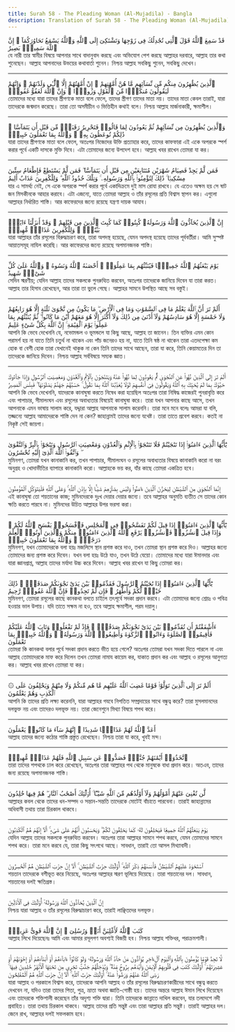 ```yaml
---
title: Surah 58 - The Pleading Woman (Al-Mujadila) - Bangla
description: Translation of Surah 58 - The Pleading Woman (Al-Mujadila) in Bangla
---
```





<Aside type="quran" title="1">
قَدْ سَمِعَ ٱللَّهُ قَوْلَ ٱلَّتِى تُجَٰدِلُكَ فِى زَوْجِهَا وَتَشْتَكِىٓ إِلَى ٱللَّهِ وَٱللَّهُ يَسْمَعُ تَحَاوُرَكُمَآ ۚ إِنَّ ٱللَّهَ سَمِيعٌۢ بَصِيرٌ
</Aside>

<Aside type="reference" title="1">
যে নারী তার স্বামীর বিষয়ে আপনার সাথে বাদানুবাদ করছে এবং অভিযোগ পেশ করছে আল্লাহর দরবারে, আল্লাহ তার কথা শুনেছেন। আল্লাহ আপনাদের উভয়ের কথাবার্তা শুনেন। নিশ্চয় আল্লাহ সবকিছু শুনেন, সবকিছু দেখেন।
</Aside>

---

<Aside type="quran" title="2">
ٱلَّذِينَ يُظَٰهِرُونَ مِنكُم مِّن نِّسَآئِهِم مَّا هُنَّ أُمَّهَٰتِهِمْ ۖ إِنْ أُمَّهَٰتُهُمْ إِلَّا ٱلَّٰٓـِٔى وَلَدْنَهُمْ ۚ وَإِنَّهُمْ لَيَقُولُونَ مُنكَرًۭا مِّنَ ٱلْقَوْلِ وَزُورًۭا ۚ وَإِنَّ ٱللَّهَ لَعَفُوٌّ غَفُورٌۭ
</Aside>

<Aside type="reference" title="2">
তোমাদের মধ্যে যারা তাদের স্ত্রীগণকে মাতা বলে ফেলে, তাদের স্ত্রীগণ তাদের মাতা নয়। তাদের মাতা কেবল তারাই, যারা তাদেরকে জন্মদান করেছে। তারা তো অসমীচীন ও ভিত্তিহীন কথাই বলে। নিশ্চয় আল্লাহ মার্জনাকারী, ক্ষমাশীল।
</Aside>

---

<Aside type="quran" title="3">
وَٱلَّذِينَ يُظَٰهِرُونَ مِن نِّسَآئِهِمْ ثُمَّ يَعُودُونَ لِمَا قَالُوا۟ فَتَحْرِيرُ رَقَبَةٍۢ مِّن قَبْلِ أَن يَتَمَآسَّا ۚ ذَٰلِكُمْ تُوعَظُونَ بِهِۦ ۚ وَٱللَّهُ بِمَا تَعْمَلُونَ خَبِيرٌۭ
</Aside>

<Aside type="reference" title="3">
যারা তাদের স্ত্রীগণকে মাতা বলে ফেলে, অতঃপর নিজেদের উক্তি প্রত্যাহার করে, তাদের কাফফারা এই একে অপরকে স্পর্শ করার পূর্বে একটি দাসকে মুক্তি দিবে। এটা তোমাদের জন্যে উপদেশ হবে। আল্লাহ খবর রাখেন তোমরা যা কর।
</Aside>

---

<Aside type="quran" title="4">
فَمَن لَّمْ يَجِدْ فَصِيَامُ شَهْرَيْنِ مُتَتَابِعَيْنِ مِن قَبْلِ أَن يَتَمَآسَّا ۖ فَمَن لَّمْ يَسْتَطِعْ فَإِطْعَامُ سِتِّينَ مِسْكِينًۭا ۚ ذَٰلِكَ لِتُؤْمِنُوا۟ بِٱللَّهِ وَرَسُولِهِۦ ۚ وَتِلْكَ حُدُودُ ٱللَّهِ ۗ وَلِلْكَٰفِرِينَ عَذَابٌ أَلِيمٌ
</Aside>

<Aside type="reference" title="4">
যার এ সামর্থ্য নেই, সে একে অপরকে স্পর্শ করার পূর্বে একাদিক্রমে দুই মাস রোযা রাখবে। যে এতেও অক্ষম হয় সে ষাট জন মিসকীনকে আহার করাবে। এটা এজন্যে, যাতে তোমরা আল্লাহ ও তাঁর রসূলের প্রতি বিশ্বাস স্থাপন কর। এগুলো আল্লাহর নির্ধারিত শাস্তি। আর কাফেরদের জন্যে রয়েছে যন্ত্রণা দায়ক আযাব।
</Aside>

---

<Aside type="quran" title="5">
إِنَّ ٱلَّذِينَ يُحَآدُّونَ ٱللَّهَ وَرَسُولَهُۥ كُبِتُوا۟ كَمَا كُبِتَ ٱلَّذِينَ مِن قَبْلِهِمْ ۚ وَقَدْ أَنزَلْنَآ ءَايَٰتٍۭ بَيِّنَٰتٍۢ ۚ وَلِلْكَٰفِرِينَ عَذَابٌۭ مُّهِينٌۭ
</Aside>

<Aside type="reference" title="5">
যারা আল্লাহর তাঁর রসূলের বিরুদ্ধাচরণ করে, তারা অপদস্থ হয়েছে, যেমন অপদস্থ হয়েছে তাদের পূর্ববর্তীরা। আমি সুস্পষ্ট আয়াতসমূহ নাযিল করেছি। আর কাফেরদের জন্যে রয়েছে অপমানজনক শাস্তি।
</Aside>

---

<Aside type="quran" title="6">
يَوْمَ يَبْعَثُهُمُ ٱللَّهُ جَمِيعًۭا فَيُنَبِّئُهُم بِمَا عَمِلُوٓا۟ ۚ أَحْصَىٰهُ ٱللَّهُ وَنَسُوهُ ۚ وَٱللَّهُ عَلَىٰ كُلِّ شَىْءٍۢ شَهِيدٌ
</Aside>

<Aside type="reference" title="6">
সেদিন স্মরণীয়; যেদিন আল্লাহ তাদের সকলকে পুনরুত্থিত করবেন, অতঃপর তাদেরকে জানিয়ে দিবেন যা তারা করত। আল্লাহ তার হিসাব রেখেছেন, আর তারা তা ভুলে গেছে। আল্লাহর সামনে উপস্থিত আছে সব বস্তুই।
</Aside>

---

<Aside type="quran" title="7">
أَلَمْ تَرَ أَنَّ ٱللَّهَ يَعْلَمُ مَا فِى ٱلسَّمَٰوَٰتِ وَمَا فِى ٱلْأَرْضِ ۖ مَا يَكُونُ مِن نَّجْوَىٰ ثَلَٰثَةٍ إِلَّا هُوَ رَابِعُهُمْ وَلَا خَمْسَةٍ إِلَّا هُوَ سَادِسُهُمْ وَلَآ أَدْنَىٰ مِن ذَٰلِكَ وَلَآ أَكْثَرَ إِلَّا هُوَ مَعَهُمْ أَيْنَ مَا كَانُوا۟ ۖ ثُمَّ يُنَبِّئُهُم بِمَا عَمِلُوا۟ يَوْمَ ٱلْقِيَٰمَةِ ۚ إِنَّ ٱللَّهَ بِكُلِّ شَىْءٍ عَلِيمٌ
</Aside>

<Aside type="reference" title="7">
আপনি কি ভেবে দেখেননি যে, নভোমন্ডল ও ভূমন্ডলে যা কিছু আছে, আল্লাহ তা জানেন। তিন ব্যক্তির এমন কোন পরামর্শ হয় না যাতে তিনি চতুর্থ না থাকেন এবং পাঁচ জনেরও হয় না, যাতে তিনি ষষ্ঠ না থাকেন তারা এতদপেক্ষা কম হোক বা বেশী হোক তারা যেখানেই থাকুক না কেন তিনি তাদের সাথে আছেন, তারা যা করে, তিনি কেয়ামতের দিন তা তাদেরকে জানিয়ে দিবেন। নিশ্চয় আল্লাহ সর্ববিষয়ে সম্যক জ্ঞাত।
</Aside>

---

<Aside type="quran" title="8">
أَلَمْ تَرَ إِلَى ٱلَّذِينَ نُهُوا۟ عَنِ ٱلنَّجْوَىٰ ثُمَّ يَعُودُونَ لِمَا نُهُوا۟ عَنْهُ وَيَتَنَٰجَوْنَ بِٱلْإِثْمِ وَٱلْعُدْوَٰنِ وَمَعْصِيَتِ ٱلرَّسُولِ وَإِذَا جَآءُوكَ حَيَّوْكَ بِمَا لَمْ يُحَيِّكَ بِهِ ٱللَّهُ وَيَقُولُونَ فِىٓ أَنفُسِهِمْ لَوْلَا يُعَذِّبُنَا ٱللَّهُ بِمَا نَقُولُ ۚ حَسْبُهُمْ جَهَنَّمُ يَصْلَوْنَهَا ۖ فَبِئْسَ ٱلْمَصِيرُ
</Aside>

<Aside type="reference" title="8">
আপনি কি ভেবে দেখেননি, যাদেরকে কানাঘুষা করতে নিষেধ করা হয়েছিল অতঃপর তারা নিষিদ্ধ কাজেরই পুনরাবৃত্তি করে এবং পাপাচার, সীমালংঘন এবং রসূলের অবাধ্যতার বিষয়েই কানাঘুষা করে। তারা যখন আপনার কাছে আসে, তখন আপনাকে এমন ভাষায় সালাম করে, যদ্দ্বারা আল্লাহ আপনাকে সালাম করেননি। তারা মনে মনে বলেঃ আমরা যা বলি, তজ্জন্যে আল্লাহ আমাদেরকে শাস্তি দেন না কেন? জাহান্নামই তাদের জন্যে যথেষ্ট। তারা তাতে প্রবেশ করবে। কতই না নিকৃষ্ট সেই জায়গা।
</Aside>

---

<Aside type="quran" title="9">
يَٰٓأَيُّهَا ٱلَّذِينَ ءَامَنُوٓا۟ إِذَا تَنَٰجَيْتُمْ فَلَا تَتَنَٰجَوْا۟ بِٱلْإِثْمِ وَٱلْعُدْوَٰنِ وَمَعْصِيَتِ ٱلرَّسُولِ وَتَنَٰجَوْا۟ بِٱلْبِرِّ وَٱلتَّقْوَىٰ ۖ وَٱتَّقُوا۟ ٱللَّهَ ٱلَّذِىٓ إِلَيْهِ تُحْشَرُونَ
</Aside>

<Aside type="reference" title="9">
মুমিনগণ, তোমরা যখন কানাকানি কর, তখন পাপাচার, সীমালংঘন ও রসূলের অবাধ্যতার বিষয়ে কানাকানি করো না বরং অনুগ্রহ ও খোদাভীতির ব্যাপারে কানাকানি করো। আল্লাহকে ভয় কর, যাঁর কাছে তোমরা একত্রিত হবে।
</Aside>

---

<Aside type="quran" title="10">
إِنَّمَا ٱلنَّجْوَىٰ مِنَ ٱلشَّيْطَٰنِ لِيَحْزُنَ ٱلَّذِينَ ءَامَنُوا۟ وَلَيْسَ بِضَآرِّهِمْ شَيْـًٔا إِلَّا بِإِذْنِ ٱللَّهِ ۚ وَعَلَى ٱللَّهِ فَلْيَتَوَكَّلِ ٱلْمُؤْمِنُونَ
</Aside>

<Aside type="reference" title="10">
এই কানাঘুষা তো শয়তানের কাজ; মুমিনদেরকে দুঃখ দেয়ার দেয়ার জন্যে। তবে আল্লাহর অনুমতি ব্যতীত সে তাদের কোন ক্ষতি করতে পারবে না। মুমিনদের উচিত আল্লাহর উপর ভরসা করা।
</Aside>

---

<Aside type="quran" title="11">
يَٰٓأَيُّهَا ٱلَّذِينَ ءَامَنُوٓا۟ إِذَا قِيلَ لَكُمْ تَفَسَّحُوا۟ فِى ٱلْمَجَٰلِسِ فَٱفْسَحُوا۟ يَفْسَحِ ٱللَّهُ لَكُمْ ۖ وَإِذَا قِيلَ ٱنشُزُوا۟ فَٱنشُزُوا۟ يَرْفَعِ ٱللَّهُ ٱلَّذِينَ ءَامَنُوا۟ مِنكُمْ وَٱلَّذِينَ أُوتُوا۟ ٱلْعِلْمَ دَرَجَٰتٍۢ ۚ وَٱللَّهُ بِمَا تَعْمَلُونَ خَبِيرٌۭ
</Aside>

<Aside type="reference" title="11">
মুমিনগণ, যখন তোমাদেরকে বলা হয়ঃ মজলিসে স্থান প্রশস্ত করে দাও, তখন তোমরা স্থান প্রশস্ত করে দিও। আল্লাহর জন্যে তোমাদের জন্য প্রশস্ত করে দিবেন। যখন বলা হয়ঃ উঠে যাও, তখন উঠে যেয়ো। তোমাদের মধ্যে যারা ঈমানদার এবং যারা জ্ঞানপ্রাপ্ত, আল্লাহ তাদের মর্যাদা উচ্চ করে দিবেন। আল্লাহ খবর রাখেন যা কিছু তোমরা কর।
</Aside>

---

<Aside type="quran" title="12">
يَٰٓأَيُّهَا ٱلَّذِينَ ءَامَنُوٓا۟ إِذَا نَٰجَيْتُمُ ٱلرَّسُولَ فَقَدِّمُوا۟ بَيْنَ يَدَىْ نَجْوَىٰكُمْ صَدَقَةًۭ ۚ ذَٰلِكَ خَيْرٌۭ لَّكُمْ وَأَطْهَرُ ۚ فَإِن لَّمْ تَجِدُوا۟ فَإِنَّ ٱللَّهَ غَفُورٌۭ رَّحِيمٌ
</Aside>

<Aside type="reference" title="12">
মুমিনগণ, তোমরা রসূলের কাছে কানকথা বলতে চাইলে তৎপূর্বে সদকা প্রদান করবে। এটা তোমাদের জন্যে শ্রেয়ঃ ও পবিত্র হওয়ার ভাল উপায়। যদি তাতে সক্ষম না হও, তবে আল্লাহ ক্ষমাশীল, পরম দয়ালু।
</Aside>

---

<Aside type="quran" title="13">
ءَأَشْفَقْتُمْ أَن تُقَدِّمُوا۟ بَيْنَ يَدَىْ نَجْوَىٰكُمْ صَدَقَٰتٍۢ ۚ فَإِذْ لَمْ تَفْعَلُوا۟ وَتَابَ ٱللَّهُ عَلَيْكُمْ فَأَقِيمُوا۟ ٱلصَّلَوٰةَ وَءَاتُوا۟ ٱلزَّكَوٰةَ وَأَطِيعُوا۟ ٱللَّهَ وَرَسُولَهُۥ ۚ وَٱللَّهُ خَبِيرٌۢ بِمَا تَعْمَلُونَ
</Aside>

<Aside type="reference" title="13">
তোমরা কি কানকথা বলার পূর্বে সদকা প্রদান করতে ভীত হয়ে গেলে? অতঃপর তোমরা যখন সদকা দিতে পারলে না এবং আল্লাহ তোমাদেরকে মাফ করে দিলেন তখন তোমরা নামায কায়েম কর, যাকাত প্রদান কর এবং আল্লাহ ও রসূলের আনুগত্য কর। আল্লাহ খবর রাখেন তোমরা যা কর।
</Aside>

---

<Aside type="quran" title="14">
۞ أَلَمْ تَرَ إِلَى ٱلَّذِينَ تَوَلَّوْا۟ قَوْمًا غَضِبَ ٱللَّهُ عَلَيْهِم مَّا هُم مِّنكُمْ وَلَا مِنْهُمْ وَيَحْلِفُونَ عَلَى ٱلْكَذِبِ وَهُمْ يَعْلَمُونَ
</Aside>

<Aside type="reference" title="14">
আপনি কি তাদের প্রতি লক্ষ্য করেননি, যারা আল্লাহর গযবে নিপতিত সম্প্রদায়ের সাথে বন্ধুত্ব করে? তারা মুসলমানদের দলভুক্ত নয় এবং তাদেরও দলভূক্ত নয়। তারা জেনেশুনে মিথ্যা বিষয়ে শপথ করে।
</Aside>

---

<Aside type="quran" title="15">
أَعَدَّ ٱللَّهُ لَهُمْ عَذَابًۭا شَدِيدًا ۖ إِنَّهُمْ سَآءَ مَا كَانُوا۟ يَعْمَلُونَ
</Aside>

<Aside type="reference" title="15">
আল্লাহ তাদের জন্যে কঠোর শাস্তি প্রস্তুত রেখেছেন। নিশ্চয় তারা যা করে, খুবই মন্দ।
</Aside>

---

<Aside type="quran" title="16">
ٱتَّخَذُوٓا۟ أَيْمَٰنَهُمْ جُنَّةًۭ فَصَدُّوا۟ عَن سَبِيلِ ٱللَّهِ فَلَهُمْ عَذَابٌۭ مُّهِينٌۭ
</Aside>

<Aside type="reference" title="16">
তারা তাদের শপথকে ঢাল করে রেখেছেন, অতঃপর তারা আল্লাহর পথ থেকে মানুষকে বাধা প্রদান করে। অতএব, তাদের জন্য রয়েছে অপমানজনক শাস্তি।
</Aside>

---

<Aside type="quran" title="17">
لَّن تُغْنِىَ عَنْهُمْ أَمْوَٰلُهُمْ وَلَآ أَوْلَٰدُهُم مِّنَ ٱللَّهِ شَيْـًٔا ۚ أُو۟لَٰٓئِكَ أَصْحَٰبُ ٱلنَّارِ ۖ هُمْ فِيهَا خَٰلِدُونَ
</Aside>

<Aside type="reference" title="17">
আল্লাহর কবল থেকে তাদের ধন-সম্পদ ও সন্তান-সন্ততি তাদেরকে মোটেই বাঁচাতে পারবেনা। তারাই জাহান্নামের অধিবাসী তথায় তারা চিরকাল থাকবে।
</Aside>

---

<Aside type="quran" title="18">
يَوْمَ يَبْعَثُهُمُ ٱللَّهُ جَمِيعًۭا فَيَحْلِفُونَ لَهُۥ كَمَا يَحْلِفُونَ لَكُمْ ۖ وَيَحْسَبُونَ أَنَّهُمْ عَلَىٰ شَىْءٍ ۚ أَلَآ إِنَّهُمْ هُمُ ٱلْكَٰذِبُونَ
</Aside>

<Aside type="reference" title="18">
যেদিন আল্লাহ তাদের সকলকে পুনরুত্থিত করবেন। অতঃপর তারা আল্লাহর সামনে শপথ করবে, যেমন তোমাদের সামনে শপথ করে। তারা মনে করবে যে, তারা কিছু সৎপথে আছে। সাবধান, তারাই তো আসল মিথ্যাবাদী।
</Aside>

---

<Aside type="quran" title="19">
ٱسْتَحْوَذَ عَلَيْهِمُ ٱلشَّيْطَٰنُ فَأَنسَىٰهُمْ ذِكْرَ ٱللَّهِ ۚ أُو۟لَٰٓئِكَ حِزْبُ ٱلشَّيْطَٰنِ ۚ أَلَآ إِنَّ حِزْبَ ٱلشَّيْطَٰنِ هُمُ ٱلْخَٰسِرُونَ
</Aside>

<Aside type="reference" title="19">
শয়তান তাদেরকে বশীভূত করে নিয়েছে, অতঃপর আল্লাহর স্মরণ ভূলিয়ে দিয়েছে। তারা শয়তানের দল। সাবধান, শয়তানের দলই ক্ষতিগ্রস্ত।
</Aside>

---

<Aside type="quran" title="20">
إِنَّ ٱلَّذِينَ يُحَآدُّونَ ٱللَّهَ وَرَسُولَهُۥٓ أُو۟لَٰٓئِكَ فِى ٱلْأَذَلِّينَ
</Aside>

<Aside type="reference" title="20">
নিশ্চয় যারা আল্লাহ ও তাঁর রসূলের বিরুদ্ধাচারণ করে, তারাই লাঞ্ছিতদের দলভূক্ত।
</Aside>

---

<Aside type="quran" title="21">
كَتَبَ ٱللَّهُ لَأَغْلِبَنَّ أَنَا۠ وَرُسُلِىٓ ۚ إِنَّ ٱللَّهَ قَوِىٌّ عَزِيزٌۭ
</Aside>

<Aside type="reference" title="21">
আল্লাহ লিখে দিয়েছেনঃ আমি এবং আমার রসূলগণ অবশ্যই বিজয়ী হব। নিশ্চয় আল্লাহ শক্তিধর, পরাক্রমশালী।
</Aside>

---

<Aside type="quran" title="22">
لَّا تَجِدُ قَوْمًۭا يُؤْمِنُونَ بِٱللَّهِ وَٱلْيَوْمِ ٱلْءَاخِرِ يُوَآدُّونَ مَنْ حَآدَّ ٱللَّهَ وَرَسُولَهُۥ وَلَوْ كَانُوٓا۟ ءَابَآءَهُمْ أَوْ أَبْنَآءَهُمْ أَوْ إِخْوَٰنَهُمْ أَوْ عَشِيرَتَهُمْ ۚ أُو۟لَٰٓئِكَ كَتَبَ فِى قُلُوبِهِمُ ٱلْإِيمَٰنَ وَأَيَّدَهُم بِرُوحٍۢ مِّنْهُ ۖ وَيُدْخِلُهُمْ جَنَّٰتٍۢ تَجْرِى مِن تَحْتِهَا ٱلْأَنْهَٰرُ خَٰلِدِينَ فِيهَا ۚ رَضِىَ ٱللَّهُ عَنْهُمْ وَرَضُوا۟ عَنْهُ ۚ أُو۟لَٰٓئِكَ حِزْبُ ٱللَّهِ ۚ أَلَآ إِنَّ حِزْبَ ٱللَّهِ هُمُ ٱلْمُفْلِحُونَ
</Aside>

<Aside type="reference" title="22">
যারা আল্লাহ ও পরকালে বিশ্বাস করে, তাদেরকে আপনি আল্লাহ ও তাঁর রসূলের বিরুদ্ধাচরণকারীদের সাথে বন্ধুত্ব করতে দেখবেন না, যদিও তারা তাদের পিতা, পুত্র, ভ্রাতা অথবা জ্ঞাতি-গোষ্ঠী হয়। তাদের অন্তরে আল্লাহ ঈমান লিখে দিয়েছেন এবং তাদেরকে শক্তিশালী করেছেন তাঁর অদৃশ্য শক্তি দ্বারা। তিনি তাদেরকে জান্নাতে দাখিল করবেন, যার তলদেশে নদী প্রবাহিত। তারা তথায় চিরকাল থাকবে। আল্লাহ তাদের প্রতি সন্তুষ্ট এবং তারা আল্লাহর প্রতি সন্তুষ্ট। তারাই আল্লাহর দল। জেনে রাখ, আল্লাহর দলই সফলকাম হবে।
</Aside>

---
